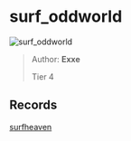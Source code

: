 
# surf_oddworld

![surf_oddworld](https://raw.githubusercontent.com/Sayt123/SurfMapPics/Maps-and-bonuses/csgo/surf_oddworld.jpg)

> Author: **Exxe**
>
> Tier 4

## Records

[surfheaven](https://surfheaven.eu/map/surf_oddworld)
